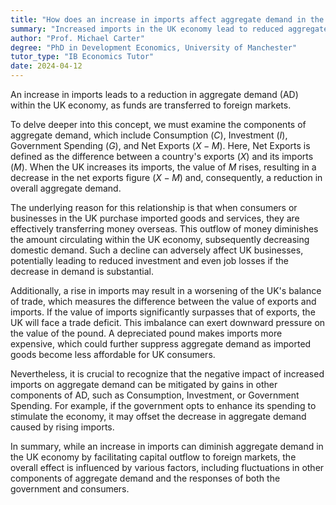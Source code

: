 ```yaml
---
title: "How does an increase in imports affect aggregate demand in the UK economy?"
summary: "Increased imports in the UK economy lead to reduced aggregate demand as capital is transferred to foreign markets, impacting domestic economic activity."
author: "Prof. Michael Carter"
degree: "PhD in Development Economics, University of Manchester"
tutor_type: "IB Economics Tutor"
date: 2024-04-12
---
```


An increase in imports leads to a reduction in aggregate demand (AD) within the UK economy, as funds are transferred to foreign markets.

To delve deeper into this concept, we must examine the components of aggregate demand, which include Consumption ($C$), Investment ($I$), Government Spending ($G$), and Net Exports ($X - M$). Here, Net Exports is defined as the difference between a country's exports ($X$) and its imports ($M$). When the UK increases its imports, the value of $M$ rises, resulting in a decrease in the net exports figure ($X - M$) and, consequently, a reduction in overall aggregate demand.

The underlying reason for this relationship is that when consumers or businesses in the UK purchase imported goods and services, they are effectively transferring money overseas. This outflow of money diminishes the amount circulating within the UK economy, subsequently decreasing domestic demand. Such a decline can adversely affect UK businesses, potentially leading to reduced investment and even job losses if the decrease in demand is substantial.

Additionally, a rise in imports may result in a worsening of the UK's balance of trade, which measures the difference between the value of exports and imports. If the value of imports significantly surpasses that of exports, the UK will face a trade deficit. This imbalance can exert downward pressure on the value of the pound. A depreciated pound makes imports more expensive, which could further suppress aggregate demand as imported goods become less affordable for UK consumers.

Nevertheless, it is crucial to recognize that the negative impact of increased imports on aggregate demand can be mitigated by gains in other components of AD, such as Consumption, Investment, or Government Spending. For example, if the government opts to enhance its spending to stimulate the economy, it may offset the decrease in aggregate demand caused by rising imports.

In summary, while an increase in imports can diminish aggregate demand in the UK economy by facilitating capital outflow to foreign markets, the overall effect is influenced by various factors, including fluctuations in other components of aggregate demand and the responses of both the government and consumers.
    